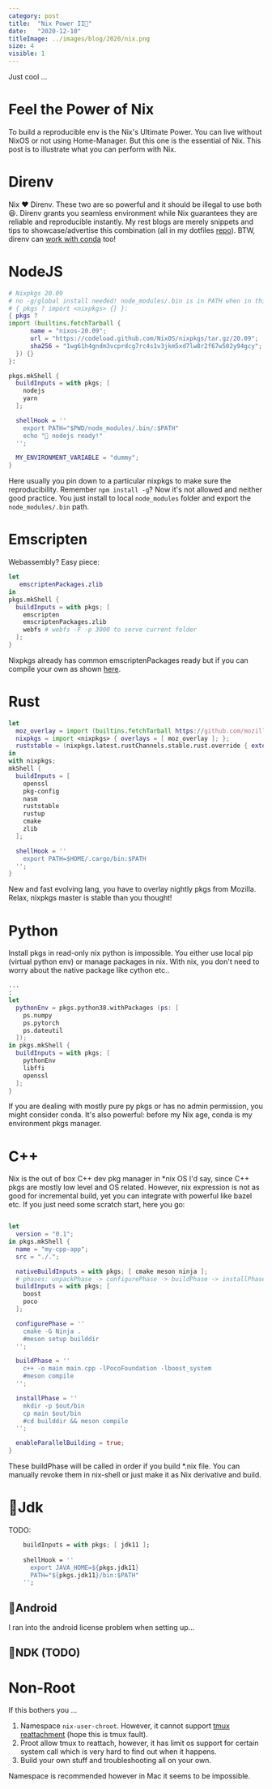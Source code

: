 ```yaml
---
category: post
title:  "Nix Power II🚧"
date:   "2020-12-10"
titleImage: ../images/blog/2020/nix.png
size: 4
visible: 1
---
```


Just cool ...

# Feel the Power of Nix
To build a reproducible env is the Nix's Ultimate Power. You can live without NixOS or not using Home-Manager. But this one is the essential of Nix. This post is to illustrate what you can perform with Nix.

# Direnv
Nix ❤ Direnv. These two are so powerful and it should be illegal to use both 😆. Direnv grants you seamless environment while Nix guarantees they are reliable and reproducible instantly. My rest blogs are merely snippets and tips to showcase/advertise this combination (all in my dotfiles [repo](https://github.com/daizeng1984/dotfiles/tree/master/direnv)). BTW, direnv can [work with conda](https://github.com/daizeng1984/dotfiles/blob/master/direnv/.direnvrc) too!

# NodeJS

```nix
# Nixpkgs 20.09
# no -g/global install needed! node_modules/.bin is in PATH when in this folder
# { pkgs ? import <nixpkgs> {} }:
{ pkgs ? 
import (builtins.fetchTarball {
      name = "nixos-20.09";
      url = "https://codeload.github.com/NixOS/nixpkgs/tar.gz/20.09";
      sha256 = "1wg61h4gndm3vcprdcg7rc4s1v3jkm5xd7lw8r2f67w502y94gcy";
  }) {}
}:

pkgs.mkShell {
  buildInputs = with pkgs; [
    nodejs
    yarn
  ];

  shellHook = ''
    export PATH="$PWD/node_modules/.bin/:$PATH"
    echo "🚀 nodejs ready!"
  '';

  MY_ENVIRONMENT_VARIABLE = "dummy";
}
```
Here usually you pin down to a particular nixpkgs to make sure the reproducibility. Remember `npm install -g`? Now it's not allowed and neither good practice. You just install to local `node_modules` folder and export the `node_modules/.bin` path.

# Emscripten
Webassembly? Easy piece:

```nix
let
   emscriptenPackages.zlib
in 
pkgs.mkShell {
  buildInputs = with pkgs; [
    emscripten
    emscriptenPackages.zlib
    webfs # webfs -F -p 3000 to serve current folder
  ];
}
```

Nixpkgs already has common emscriptenPackages ready but if you can compile your own as shown [here](https://github.com/NixOS/nixpkgs/blob/master/doc/languages-frameworks/emscripten.section.md#user-content-usage-2-pkgsbuildemscriptenpackage).

# Rust

```nix
let
  moz_overlay = import (builtins.fetchTarball https://github.com/mozilla/nixpkgs-mozilla/archive/master.tar.gz);
  nixpkgs = import <nixpkgs> { overlays = [ moz_overlay ]; };
  ruststable = (nixpkgs.latest.rustChannels.stable.rust.override { extensions = [ "rust-src" "clippy-preview" "rls-preview" "rust-analysis" "rustfmt-preview" ];});
in
with nixpkgs;
mkShell {
  buildInputs = [ 
    openssl 
    pkg-config
    nasm
    ruststable
    rustup
    cmake
    zlib 
  ];

  shellHook = ''
    export PATH=$HOME/.cargo/bin:$PATH
  '';
}
```
New and fast evolving lang, you have to overlay nightly pkgs from Mozilla. Relax, nixpkgs master is stable than you thought!

# Python
Install pkgs in read-only nix python is impossible. You either use local pip (virtual python env) or manage packages in nix. With nix, you don't need to worry about the native package like cython etc..
```nix
...
:
let
  pythonEnv = pkgs.python38.withPackages (ps: [
    ps.numpy
    ps.pytorch
    ps.dateutil
  ]);
in pkgs.mkShell {
  buildInputs = with pkgs; [
    pythonEnv
    libffi
    openssl
  ];
}
```

If you are dealing with mostly pure py pkgs or has no admin permission, you might consider conda. It's also powerful: before my Nix age, conda is my environment pkgs manager.

# C++
Nix is the out of box C++ dev pkg manager in *nix OS I'd say, since C++ pkgs are mostly low level and OS related. However, nix expression is not as good for incremental build, yet you can integrate with powerful like bazel etc. If you just need some scratch start, here you go:

```nix

let
  version = "0.1";
in pkgs.mkShell {
  name = "my-cpp-app";
  src = "./.";

  nativeBuildInputs = with pkgs; [ cmake meson ninja ];
  # phases: unpackPhase -> configurePhase -> buildPhase -> installPhase
  buildInputs = with pkgs; [ 
    boost
    poco
  ];

  configurePhase = ''
    cmake -G Ninja .
    #meson setup builddir
  '';

  buildPhase = ''
    c++ -o main main.cpp -lPocoFoundation -lboost_system
    #meson compile
  '';

  installPhase = ''
    mkdir -p $out/bin
    cp main $out/bin
    #cd builddir && meson compile
  '';

  enableParallelBuilding = true;
}
```
These buildPhase will be called in order if you build *.nix file. You can manually revoke them in nix-shell or just make it as Nix derivative and build.


# 🚧Jdk
TODO:
```nix
    buildInputs = with pkgs; [ jdk11 ];
    
    shellHook = ''
      export JAVA_HOME=${pkgs.jdk11}
      PATH="${pkgs.jdk11}/bin:$PATH"
    '';
```
## 🚧Android
I ran into the android license problem when setting up...
## 🚧NDK (TODO)

# Non-Root
If this bothers you ...

1. Namespace `nix-user-chroot`. However, it cannot support [tmux reattachment](TODO) (hope this is tmux fault).
2. Proot allow tmux to reattach, however, it has limit os support for certain system call which is very hard to find out when it happens. 
3. Build your own stuff and troubleshooting all on your own.

Namespace is recommended however in Mac it seems to be impossible.
